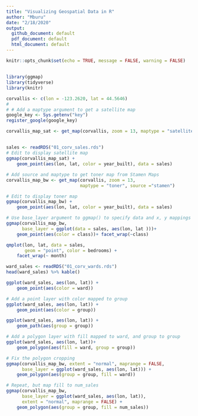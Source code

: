 ---
title: "Visualizing Geospatial Data in R"
author: "Mburu"
date: "2/18/2020"
output:
  github_document: default
  pdf_document: default
  html_document: default
---

```{r setup, include=FALSE}
knitr::opts_chunk$set(echo = TRUE, message = FALSE, warning = FALSE)

```

## 

```{r}

library(ggmap)
library(tidyverse)
library(knitr)

corvallis <- c(lon = -123.2620, lat = 44.5646)
# 
# # Add a maptype argument to get a satellite map
google_key <- Sys.getenv("key")
register_google(google_key)

corvallis_map_sat <- get_map(corvallis, zoom = 13, maptype = "satellite")

```

## 


```{r pressure, echo=FALSE}


sales <- readRDS("01_corv_sales.rds")
# Edit to display satellite map
ggmap(corvallis_map_sat) +
    geom_point(aes(lon, lat, color = year_built), data = sales)

```

```{r}



# Add source and maptype to get toner map from Stamen Maps
corvallis_map_bw <- get_map(corvallis, zoom = 13, 
                            maptype = "toner", source ="stamen")

# Edit to display toner map
ggmap(corvallis_map_bw) +
    geom_point(aes(lon, lat, color = year_built), data = sales)

```



```{r}
# Use base_layer argument to ggmap() to specify data and x, y mappings
ggmap(corvallis_map_bw,
      base_layer = ggplot(data = sales, aes(lon, lat )))+
    geom_point(aes(color = class))+ facet_wrap(~class)


```



```{r}
qmplot(lon, lat, data = sales, 
       geom = "point", color = bedrooms) +
    facet_wrap(~ month)

```


```{r}
ward_sales <- readRDS("01_corv_wards.rds")
head(ward_sales) %>% kable()
```

```{r}
ggplot(ward_sales, aes(lon, lat)) +
    geom_point(aes(color = ward))

```




```{r}
# Add a point layer with color mapped to group
ggplot(ward_sales, aes(lon, lat)) +
    geom_point(aes(color = group))


```


```{r}
ggplot(ward_sales, aes(lon, lat)) +
    geom_path(aes(group = group))


```


```{r}
# Add a polygon layer with fill mapped to ward, and group to group
ggplot(ward_sales, aes(lon, lat))+
    geom_polygon(aes(fill = ward, group = group))


```


```{r}
# Fix the polygon cropping
ggmap(corvallis_map_bw, extent = "normal", maprange = FALSE,
      base_layer = ggplot(ward_sales, aes(lon, lat))) +
    geom_polygon(aes(group = group, fill = ward))

```


```{r}
# Repeat, but map fill to num_sales
ggmap(corvallis_map_bw, 
      base_layer = ggplot(ward_sales, aes(lon, lat)),
      extent = "normal", maprange = FALSE) +
    geom_polygon(aes(group = group, fill = num_sales))

```

